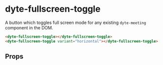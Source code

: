 # dyte-fullscreen-toggle

A button which toggles full screen mode for any
existing `dyte-meeting` component in the DOM.

```html
<dyte-fullscreen-toggle></dyte-fullscreen-toggle>
<dyte-fullscreen-toggle variant="horizontal"></dyte-fullscreen-toggle>
```

## Props

<PropsTable of="dyte-fullscreen-toggle" />
